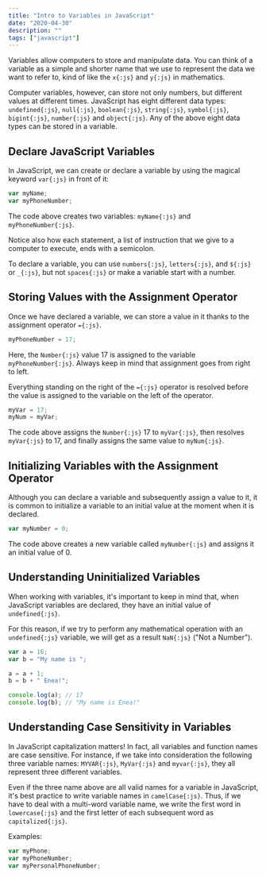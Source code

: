 ```yaml
---
title: "Intro to Variables in JavaScript"
date: "2020-04-30"
description: ""
tags: ["javascript"]
---
```


Variables allow computers to store and manipulate data.
You can think of a variable as a simple and shorter name that we use to represent the data we want to refer to,
kind of like the `x{:js}` and `y{:js}` in mathematics.

Computer variables, however, can store not only numbers, but different values at different times.
JavaScript has eight different data types: `undefined{:js}`, `null{:js}`, `boolean{:js}`, `string{:js}`, `symbol{:js}`, `bigint{:js}`, `number{:js}` and `object{:js}`.
Any of the above eight data types can be stored in a variable.

## Declare JavaScript Variables

In JavaScript, we can create or declare a variable by using the magical keyword `var{:js}` in front of it:

```js title="Console"
var myName;
var myPhoneNumber;
```

The code above creates two variables: `myName{:js}` and `myPhoneNumber{:js}`.

Notice also how each statement, a list of instruction that we give to a computer to execute, ends with a semicolon.

To declare a variable, you can use `numbers{:js}`, `letters{:js}`, and `${:js}` or `_{:js}`, but not `spaces{:js}` or make a variable start with a number.

## Storing Values with the Assignment Operator

Once we have declared a variable, we can store a value in it thanks to the assignment operator `={:js}`.

```js title="Console"
myPhoneNumber = 17;
```

Here, the `Number{:js}` value 17 is assigned to the variable `myPhoneNumber{:js}`.
Always keep in mind that assignment goes from right to left.

Everything standing on the right of the `={:js}` operator is resolved before the value is assigned to the variable on the left of the operator.

```js title="Console"
myVar = 17;
myNum = myVar;
```

The code above assigns the `Number{:js}` 17 to `myVar{:js}`, then resolves `myVar{:js}` to 17, and finally assigns the same value to `myNum{:js}`.

## Initializing Variables with the Assignment Operator

Although you can declare a variable and subsequently assign a value to it, it is common to initialize a variable to an initial value at the moment when it is declared.

```js title="Console"
var myNumber = 0;
```

The code above creates a new variable called `myNumber{:js}` and assigns it an initial value of 0.

## Understanding Uninitialized Variables

When working with variables, it's important to keep in mind that, when JavaScript variables are declared, they have an initial value of `undefined{:js}`.

For this reason, if we try to perform any mathematical operation with an `undefined{:js}` variable, we will get as a result `NaN{:js}` ("Not a Number").

```js title="Console"
var a = 16;
var b = "My name is ";

a = a + 1;
b = b + " Enea!";

console.log(a); // 17
console.log(b); // "My name is Enea!"
```

## Understanding Case Sensitivity in Variables

In JavaScript capitalization matters! In fact, all variables and function names are case sensitive.
For instance, if we take into consideration the following three variable names: `MYVAR{:js}`, `MyVar{:js}` and `myvar{:js}`, they all represent three different variables.

Even if the three name above are all valid names for a variable in JavaScript, it's best practice to write variable names in `camelCase{:js}`. Thus, if we have to deal with a multi-word variable name, we write the first word in `lowercase{:js}` and the first letter of each subsequent word as `capitalized{:js}`.

Examples:

```js title="Console"
var myPhone;
var myPhoneNumber;
var myPersonalPhoneNumber;
```
